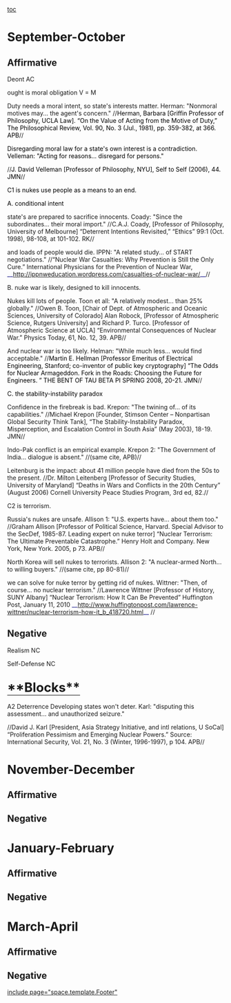 [[toc]]
=September-October= 
==Affirmative== 
Deont AC

ought is moral obligation
V = M

Duty needs a moral intent, so state's interests matter. Herman:
"Nonmoral motives may... the agent's concern."
<span style="margin-bottom: 0in; orphans: 2; widows: 2;"> //<span style="color: #000000;">Herman, Barbara [Griffin Professor of Philosophy, UCLA Law]. “On the Value of Acting from the Motive of Duty,” The Philosophical Review, Vol. 90, No. 3 (Jul., 1981), pp. 359-382, at 366. APB</span>//</span>

<span style="color: #000000; margin-bottom: 0in; orphans: 2; widows: 2;">Disregarding moral law for a state's own interest is a contradiction. Velleman:</span>
<span style="color: #000000; margin-bottom: 0in; orphans: 2; widows: 2;">"Acting for reasons... disregard for persons."</span>

//<span style="color: #000000; margin-bottom: 0in; orphans: 2; widows: 2;">J. David Velleman [Professor of Philosophy, NYU], Self to Self (2006), 44. JMN</span>//

<span style="color: #000000; margin-bottom: 0in; orphans: 2; widows: 2;">C1 is nukes use people as a means to an end.</span>

<span style="color: #000000; margin-bottom: 0in; orphans: 2; widows: 2;">A. conditional intent</span>

<span style="margin-bottom: 0in; orphans: 2; widows: 2;">state's are prepared to sacrifice innocents. Coady:</span>
<span style="margin-bottom: 0in; orphans: 2; widows: 2;">"Since the subordinates... their moral import."</span>
//C.A.J. Coady, [Professor of Philosophy, University of Melbourne] “Deterrent Intentions Revisited,” “Ethics” 99:1 (Oct. 1998), 98-108, at 101-102. RK//

<span style="margin-bottom: 0in;">and loads of people would die. IPPN:</span>
<span style="margin-bottom: 0in;">"A related study... of START negotiations."</span>
//“Nuclear War Casualties: Why Prevention is Still the Only Cure.” International Physicians for the Prevention of Nuclear War, <span style="color: #000080;">__[[http://ippnweducation.wordpress.com/casualties-of-nuclear-war/]]__</span>//


﻿B. nuke war is likely, designed to kill innocents.


Nukes kill lots of people. Toon et all:
"A relatively modest... than 25% globally."
//<span style="margin-bottom: 0in;">Owen B. Toon, [Chair of Dept. of Atmospheric and Oceanic Sciences, University of Colorado] Alan Robock, [Professor of Atmospheric Science, Rutgers University] and Richard P. Turco. [Professor of Atmospheric Science at UCLA] “Environmental Consequences of Nuclear War.” Physics Today, 61, No. 12, 39. APB</span>//

<span style="margin-bottom: 0in;">And nuclear war is too likely. Helman:</span>
<span style="margin-bottom: 0in;">"While much less... would find acceptable."</span>
//<span style="color: #000000; margin-bottom: 0in;">Martin E. Hellman [Professor Emeritus of Electrical Engineering, Stanford; co-inventor of public key cryptography] “The Odds for Nuclear Armageddon. Fork in the Roads: Choosing the Future for Engineers. ” THE BENT OF TAU BETA PI SPRING 2008, 20-21. JMN</span>//

<span style="color: #000000; margin-bottom: 0in;">C. the stability-instability paradox</span>

<span style="margin-bottom: 0in;">Confidence in the firebreak is bad. Krepon:</span>
<span style="margin-bottom: 0in;">"The twining of... of its capabilities."</span>
//<span style="margin-bottom: 0in;">Michael Krepon [Founder, Stimson Center – Nonpartisan Global Security Think Tank], “The Stability-Instability Paradox, Misperception, and Escalation Control in South Asia” (May 2003), 18-19. JMN</span>//

<span style="margin-bottom: 0in;">Indo-Pak conflict is an empirical example. Krepon 2:</span>
<span style="margin-bottom: 0in;">"The Government of India... dialogue is absent."</span>
//<span style="margin-bottom: 0in;">(same cite, APB)</span>//

<span style="margin-bottom: 0in;">Leitenburg is the impact: about 41 million people have died from the 50s to the present.</span>
//Dr. Milton Leitenberg [Professor of Security Studies, University of Maryland] “Deaths in Wars and Conflicts in the 20th Century” (August 2006) Cornell University Peace Studies Program, 3rd ed, 82.//

C2 is terrorism.

Russia's nukes are unsafe. Allison 1:
"U.S. experts have... about them too."
//Graham Allison [Professor of Political Science, Harvard. Special Advisor to the SecDef, 1985-87. Leading expert on nuke terror] “Nuclear Terrorism: The Ultimate Preventable Catastrophe.” Henry Holt and Company. New York, New York. 2005, p 73. APB//


North Korea will sell nukes to terrorists. Allison 2:
"A nuclear-armed North... to willing buyers."
//(same cite, pp 80-81)//

we can solve for nuke terror by getting rid of nukes. Wittner:
"Then, of course... no nuclear terrorism."
//<span style="margin-bottom: 0in;">Lawrence Wittner [Professor of History, SUNY Albany] “Nuclear Terrorism: How It Can Be Prevented” Huffington Post, January 11, 2010 <span style="color: #000080;">__[[http://www.huffingtonpost.com/lawrence-wittner/nuclear-terrorism-how-it_b_418720.html]]__</span> </span>//





==Negative== 
Realism NC

Self-Defense NC


==<span style="border-bottom-color: #000000; border-bottom-style: solid; border-bottom-width: 1px; font-size: 1.4em; margin-bottom: 5px; margin-left: 0px; margin-right: 0px; margin-top: 5px; padding-bottom: 0px; padding-left: 0px; padding-right: 0px; padding-top: 5px;">**Blocks**</span>== 
A2 Deterrence
Developing states won't deter. Karl:
"disputing this assessment... and unauthorized seizure."

<span style="margin-bottom: 0in;">//<span style="font-weight: normal;">David J. Karl [President, Asia Strategy Initiative, and intl relations, U SoCal] “Proliferation Pessimism and Emerging Nuclear Powers.” Source: International Security, Vol. 21, No. 3 (Winter, 1996-1997), p 104. APB</span>//</span>



=November-December= 
==Affirmative== 
==Negative== 

=January-February= 
==Affirmative== 
==Negative== 

=March-April= 
==Affirmative== 
==Negative== 

[[include page="space.template.Footer"]]